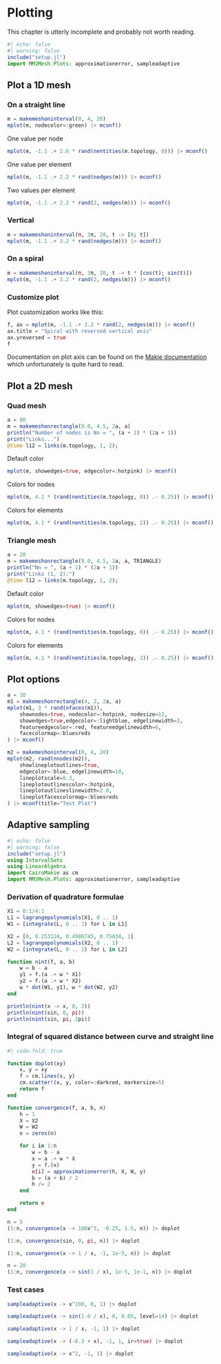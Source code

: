 # Plotting

This chapter is utterly incomplete and probably not worth reading.

```julia
#| echo: false
#| warning: false
include("setup.jl")
import MMJMesh.Plots: approximationerror, sampleadaptive
```

## Plot a 1D mesh

### On a straight line

```julia
m = makemeshoninterval(0, 4, 20)
mplot(m, nodecolor=:green) |> mconf()
```

One value per node

```julia
mplot(m, -1.1 .+ 2.6 * rand(nentities(m.topology, 0))) |> mconf()
```

One value per element

```julia
mplot(m, -1.1 .+ 2.2 * rand(nedges(m))) |> mconf()
```

Two values per element

```julia
mplot(m, -1.1 .+ 2.2 * rand(2, nedges(m))) |> mconf()
```

### Vertical

```julia
m = makemeshoninterval(π, 3π, 20, t -> [0; t])
mplot(m, -1.1 .+ 3.2 * rand(nedges(m))) |> mconf()
```

### On a spiral

```julia
m = makemeshoninterval(π, 3π, 20, t -> t * [cos(t); sin(t)])
mplot(m, -1.1 .+ 3.2 * rand(2, nedges(m))) |> mconf()
```

### Customize plot

Plot customization works like this:

```julia
f, ax = mplot(m, -1.1 .+ 3.2 * rand(2, nedges(m))) |> mconf()
ax.title = "Spiral with reversed vertical axis"
ax.yreversed = true
f
```

Documentation on plot axis can be found on the [Makie documentation](https://docs.makie.org/stable/reference/blocks/axis) which unfortunately is quite hard to read.

## Plot a 2D mesh

### Quad mesh

```julia
a = 80
m = makemeshonrectangle(9.0, 4.5, 2a, a)
println("Number of nodes is Nn = ", (a + 1) * (2a + 1))
print("Links...")
@time l12 = links(m.topology, 1, 2);
```

Default color

```julia
mplot(m, showedges=true, edgecolor=:hotpink) |> mconf()
```

Colors for nodes

```julia
mplot(m, 4.1 * (rand(nentities(m.topology, 0)) .- 0.25)) |> mconf()
```

Colors for elements

```julia
mplot(m, 4.1 * (rand(nentities(m.topology, 2)) .- 0.25)) |> mconf()
```

### Triangle mesh

```julia
a = 20
m = makemeshonrectangle(9.0, 4.5, 2a, a, TRIANGLE)
println("Nn = ", (a + 1) * (2a + 1))
print("Links (1, 2):")
@time l12 = links(m.topology, 1, 2);
```

Default color

```julia
mplot(m, showedges=true) |> mconf()
```

Colors for nodes

```julia
mplot(m, 4.1 * (rand(nentities(m.topology, 0)) .- 0.25)) |> mconf()
```

Colors for elements

```julia
mplot(m, 4.1 * (rand(nentities(m.topology, 2)) .- 0.25)) |> mconf()
```

## Plot options

```julia
a = 10
m1 = makemeshonrectangle(4, 2, 2a, a)
mplot(m1, 3 * rand(nfaces(m1)),
    shownodes=true, nodecolor=:hotpink, nodesize=12,
    showedges=true,edgecolor=:lightblue, edgelinewidth=3,
    featureedgecolor=:red, featureedgelinewidth=6,
    facecolormap=:bluesreds
) |> mconf()
```

```julia
m2 = makemeshoninterval(0, 4, 20)
mplot(m2, rand(nnodes(m2)),
    showlineplotoutlines=true,
    edgecolor=:blue, edgelinewidth=10,
    lineplotscale=0.3,
    lineplotoutlinescolor=:hotpink,
    lineplotoutlineslinewidth=2.0,
    lineplotfacescolormap=:bluesreds
) |> mconf(title="Test Plot")
```

## Adaptive sampling

```julia
#| echo: false
#| warning: false
include("setup.jl")
using IntervalSets
using LinearAlgebra
import CairoMakie as cm
import MMJMesh.Plots: approximationerror, sampleadaptive
```


### Derivation of quadrature formulae

```julia
X1 = 0:1/4:1
L1 = lagrangepolynomials(X1, 0 .. 1)
W1 = [integrate(L, 0 .. 1) for L in L1]

X2 = [0, 0.253124, 0.4986745, 0.75834, 1]
L2 = lagrangepolynomials(X2, 0 .. 1)
W2 = [integrate(L, 0 .. 1) for L in L2]

function nint(f, a, b)
    w = b - a
    y1 = f.(a .+ w * X1)
    y2 = f.(a .+ w * X2)
    w * dot(W1, y1), w * dot(W2, y2)
end

println(nint(x -> x, 0, 2))
println(nint(sin, 0, pi))
println(nint(sin, pi, 2pi))
```


### Integral of squared distance between curve and straight line

```julia
#| code-fold: true

function doplot(xy)
    x, y = xy
    f = cm.lines(x, y)
    cm.scatter!(x, y, color=:darkred, markersize=5)
    return f
end

function convergence(f, a, b, n)
    h = 1
    X = X2
    W = W2
    e = zeros(n)

    for i in 1:n
        w = b - a
        x = a .+ w * X
        y = f.(x)
        e[i] = approximationerror(h, X, W, y)
        b = (a + b) / 2
        h /= 2
    end

    return e
end
```


```julia
n = 5
(1:n, convergence(x -> 100x^3, -0.25, 1.5, n)) |> doplot
```


```julia
(1:n, convergence(sin, 0, pi, n)) |> doplot
```


```julia
(1:n, convergence(x -> 1 / x, -1, 1e-5, n)) |> doplot
```


```julia
n = 20
(1:n, convergence(x -> sin(1 / x), 1e-5, 1e-1, n)) |> doplot
```


### Test cases

```julia
sampleadaptive(x -> x^100, 0, 1) |> doplot
```


```julia
sampleadaptive(x -> sin(1.0 / x), 0, 0.05, level=14) |> doplot
```


```julia
sampleadaptive(x -> 1 / x, -1, 1) |> doplot
```


```julia
sampleadaptive(x -> (-0.3 + x), -1, 1, ir=true) |> doplot
```


```julia
sampleadaptive(x -> x^2, -1, 1) |> doplot
```
